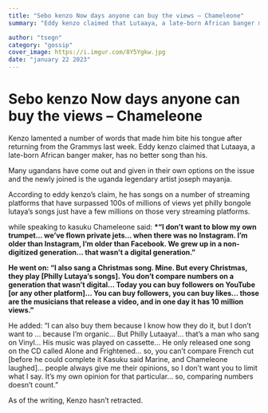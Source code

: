 ```yaml
---
title: "Sebo kenzo Now days anyone can buy the views – Chameleone"
summary: "Eddy kenzo claimed that Lutaaya, a late-born African banger maker, has no better song than his"

author: "tsegn"
category: "gossip"
cover_image: https://i.imgur.com/8Y5Ygkw.jpg
date: "january 22 2023"
---
```


# Sebo kenzo Now days anyone can buy the views – Chameleone

Kenzo lamented a number of words that made him bite his tongue after returning from the Grammys last week. Eddy kenzo claimed that Lutaaya, a late-born African banger maker, has no better song than his.

Many ugandans have come out and given in their own options on the issue and the newly joined is the uganda legendary artist joseph mayanja.

According to eddy kenzo’s claim, he has songs on a number of streaming platforms that have surpassed 100s of millions of views yet philly bongole lutaya’s songs just have a few millions on those very streaming platforms.

while speaking to kasuku Chameleone said: **\*“I don’t want to blow my own trumpet… we’ve flown private jets… when there was no Instagram. I’m older than Instagram, I’m older than Facebook. We grew up in a non-digitized generation… that wasn’t a digital generation.”**

**He went on: “I also sang a Christmas song. Mine. But every Christmas, they play [Philly Lutaya’s songs]. You don’t compare numbers on a generation that wasn’t digital… Today you can buy followers on YouTube [or any other platform]… You can buy followers, you can buy likes… those are the musicians that release a video, and in one day it has 10 million views.”**

He added: “I can also buy them because I know how they do it, but I don’t want to … because I’m organic… But Philly Lutaaya!… that’s a man who sang on Vinyl… His music was played on cassette… He only released one song on the CD called Alone and Frightened… so, you can’t compare French cut [before he could complete it Kasuku said Marine, and Chameleone laughed]… people always give me their opinions, so I don’t want you to limit what I say. It’s my own opinion for that particular… so, comparing numbers doesn’t count.”

As of the writing, Kenzo hasn’t retracted.
